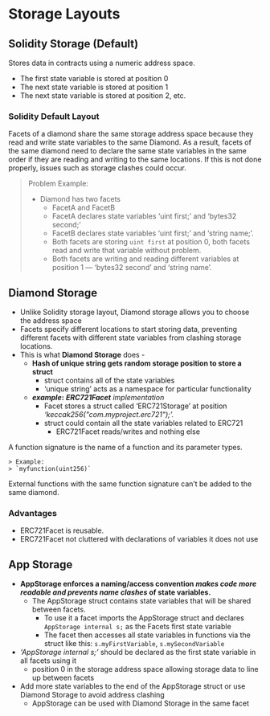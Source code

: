 
# **Storage Layouts**

## **Solidity Storage (Default)**

Stores data in contracts using a numeric address space. 

- The first state variable is stored at position 0
- The next state variable is stored at position 1
- The next state variable is stored at position 2, etc.

### **Solidity Default Layout**
Facets of a diamond share the same storage address space because they read and write state variables to the same Diamond.
As a result, facets of the same diamond need to declare the same state variables in the same order if they are reading and writing to the same locations.
If this is not done properly, issues such as storage clashes could occur.

> Problem Example:
> - Diamond has two facets
>    - FacetA and FacetB
>    - FacetA declares state variables ‘uint first;’ and ‘bytes32 second;’
>    - FacetB declares state variables ‘uint first;’ and ‘string name;’.
>    - Both facets are storing `uint first` at position 0, both facets read and write that variable without problem.
>    - Both facets are writing and reading different variables at position 1 — ‘bytes32 second’ and ‘string name’.
    

## **Diamond Storage**

- Unlike Solidity storage layout, Diamond storage allows you to choose the address space
- Facets specify different locations to start storing data, preventing different facets with different state variables from clashing storage locations.
- This is what **Diamond Storage** does -
    - **Hash of unique string gets random storage position to store a struct**
        - struct contains all of the state variables
        - ‘unique string’ acts as a namespace for particular functionality
    - ***example*:** ***ERC721Facet** implementation*
        - Facet stores a struct called ‘ERC721Storage’ at position *‘keccak256("com.myproject.erc721");’.*
        - struct could contain all the state variables related to ERC721
            - ERC721Facet reads/writes and nothing else

A function signature is the name of a function and its parameter types.

    > Example:
    > `myfunction(uint256)`
<Callout>
    External functions with the same function signature can’t be added to the same diamond.
</Callout>

### **Advantages**

- ERC721Facet is reusable.
- ERC721Facet not cluttered with declarations of variables it does not use

## **App Storage**

- **AppStorage enforces a naming/access convention *makes code more readable and prevents name clashes* of state variables.**
    - The AppStorage struct contains state variables that will be shared between facets.
        - To use it a facet imports the AppStorage struct and declares `AppStorage internal s;` as the Facets first state variable
        - The facet then accesses all state variables in functions via the struct like this: `s.myFirstVariable`, `s.mySecondVariable`
- *‘AppStorage internal s;’* should be declared as the first state variable in all facets using it
    - position 0 in the storage address space allowing storage data to line up between facets
- Add more state variables to the end of the AppStorage struct or use Diamond Storage to avoid address clashing
    - AppStorage can be used with Diamond Storage in the same facet
